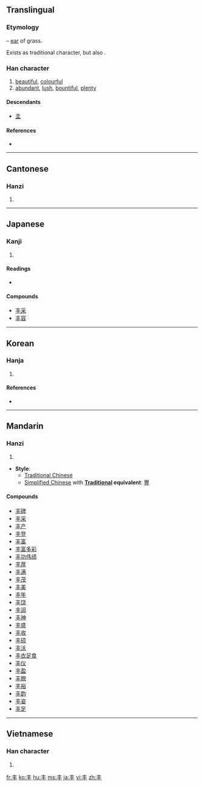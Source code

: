 {{also|豐|豊|圭}}
==Translingual==
{{ja-forms|丰[[豊]]|丰|丰[[豐]]}}
===Etymology===
{{liushu|p}} – [[ear]] of grass.

Exists as traditional character, but also {{Han simp|豐}}.

===Han character===
{{Han char|rn=2|rad=丨|as=03|sn=4|four=5000<sub>0</sub>|canjie=手十 (QJ)}}

# [[beautiful]], [[colourful]]
# [[abundant]], [[lush]], [[bountiful]], [[plenty]] {{qualifier|as simplified Chinese [[豐]]}}

====Descendants====
* [[圭]] {{qualifier|simplification used in some characters, such as 封}}

====References====
* {{Han ref|kx=0079.080|dkj=00076|dj=0161.030|hdz=10028.070|uh=4E30|ud=20016|bh=A4A5|bd=42149}}

----

==Cantonese==

===Hanzi===
{{yue-hanzi|jyut=|y=fung1}}

# {{defn|Cantonese|sort=丨03}}

----

==Japanese==

===Kanji===
{{ja-kanji|grade=|rs=丨03}}

# {{defn|Japanese|sort=丨03}}

====Readings====
* {{ja-readings|on=[[ほう]] (hō), [[ふ]] (fu), [[ふう]] (fū), [[ぶ]] (bu)|kun=[[みめよい]] (mimeyoi), [[しげる]] (shigeru)}}

====Compounds====
* [[丰采]]
* [[丰容]]

----

==Korean==

===Hanja===
{{ko-hanja|hangeul=[[봉]]|rv=bong|mr=pong|eumhun=예쁠豊|ehrv=yeppeul|ehmr=yeppǔl|ehy=}}

# {{defn|Korean|sort=丨03}}

====References====
* {{Hanja ref|nav=13678}}

----

==Mandarin==

===Hanzi===
{{cmn-hanzi|pin=[[fēng]] ([[feng1]])|wg=feng<sup>1</sup>}}

# {{defn|Mandarin|sort=丨03}}

* '''Style''':
** [[Traditional Chinese]]
** [[Simplified Chinese]] with '''[[Traditional Chinese|Traditional]] equivalent''': [[豐]]

====Compounds====
* [[丰碑]]
* [[丰采]]
* [[丰产]]
* [[丰登]]
* [[丰富]]
* [[丰富多彩]]
* [[丰功伟绩]]
* [[丰厚]]
* [[丰满]]
* [[丰茂]]
* [[丰美]]
* [[丰年]]
* [[丰饶]]
* [[丰润]]
* [[丰神]]
* [[丰盛]]
* [[丰收]]
* [[丰硕]]
* [[丰沃]]
* [[丰衣足食]]
* [[丰仪]]
* [[丰盈]]
* [[丰腴]]
* [[丰裕]]
* [[丰韵]]
* [[丰姿]]
* [[丰足]]

----

==Vietnamese==

===Han character===
{{vi-hantu|[[phong]]|rs=丨03}}

# {{defn|Vietnamese|sort=丨03}}

[[fr:丰]]
[[ko:丰]]
[[hu:丰]]
[[ms:丰]]
[[ja:丰]]
[[vi:丰]]
[[zh:丰]]